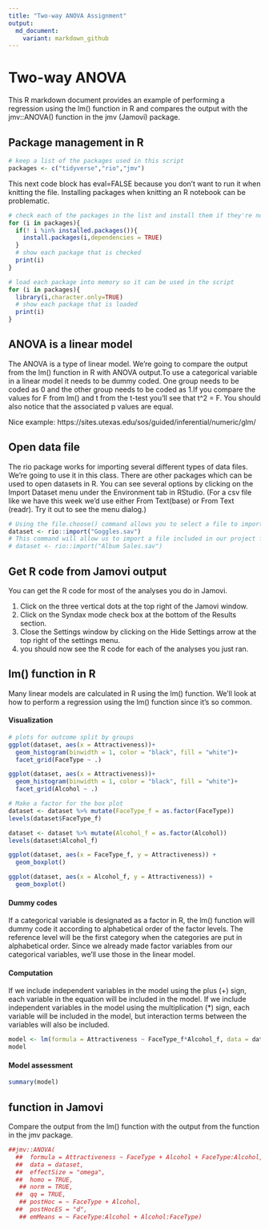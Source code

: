 ---
title: "Two-way ANOVA Assignment"
output:
  md_document:
    variant: markdown_github
---

#  Two-way ANOVA

This R markdown document provides an example of performing a regression using the lm() function in R and compares the output with the jmv::ANOVA() function in the jmv (Jamovi) package.

## Package management in R

```{r}
# keep a list of the packages used in this script
packages <- c("tidyverse","rio","jmv")
```

This next code block has eval=FALSE because you don't want to run it when knitting the file. Installing packages when knitting an R notebook can be problematic.

```{r eval=FALSE}
# check each of the packages in the list and install them if they're not installed already
for (i in packages){
  if(! i %in% installed.packages()){
    install.packages(i,dependencies = TRUE)
  }
  # show each package that is checked
  print(i)
}
```

```{r}
# load each package into memory so it can be used in the script
for (i in packages){
  library(i,character.only=TRUE)
  # show each package that is loaded
  print(i)
}
```

## ANOVA is a linear model

The ANOVA is a type of linear model. We're going to compare the output from the lm() function in R with ANOVA output.To use a categorical variable in a linear model it needs to be dummy coded. One group needs to be coded as 0 and the other group needs to be coded as 1.If you compare the values for F from lm() and t from the t-test you'll see that t^2 = F. You should also notice that the associated p values are equal.

Nice example: https://sites.utexas.edu/sos/guided/inferential/numeric/glm/ 

## Open data file

The rio package works for importing several different types of data files. We're going to use it in this class. There are other packages which can be used to open datasets in R. You can see several options by clicking on the Import Dataset menu under the Environment tab in RStudio. (For a csv file like we have this week we'd use either From Text(base) or From Text (readr). Try it out to see the menu dialog.)

```{r}
# Using the file.choose() command allows you to select a file to import from another folder.
dataset <- rio::import("Goggles.sav")
# This command will allow us to import a file included in our project folder.
# dataset <- rio::import("Album Sales.sav")
```

## Get R code from Jamovi output

You can get the R code for most of the analyses you do in Jamovi.

1. Click on the three vertical dots at the top right of the Jamovi window.
2. Click on the Syndax mode check box at the bottom of the Results section.
3. Close the Settings window by clicking on the Hide Settings arrow at the top right of the settings menu.
4. you should now see the R code for each of the analyses you just ran.

## lm() function in R

Many linear models are calculated in R using the lm() function. We'll look at how to perform a regression using the lm() function since it's so common.

#### Visualization

```{r}
# plots for outcome split by groups
ggplot(dataset, aes(x = Attractiveness))+
  geom_histogram(binwidth = 1, color = "black", fill = "white")+
  facet_grid(FaceType ~ .)

ggplot(dataset, aes(x = Attractiveness))+
  geom_histogram(binwidth = 1, color = "black", fill = "white")+
  facet_grid(Alcohol ~ .)
```

```{r}
# Make a factor for the box plot
dataset <- dataset %>% mutate(FaceType_f = as.factor(FaceType))
levels(dataset$FaceType_f)

dataset <- dataset %>% mutate(Alcohol_f = as.factor(Alcohol))
levels(dataset$Alcohol_f)
```


```{r}
ggplot(dataset, aes(x = FaceType_f, y = Attractiveness)) +
  geom_boxplot()

ggplot(dataset, aes(x = Alcohol_f, y = Attractiveness)) +
  geom_boxplot()
```

#### Dummy codes

If a categorical variable is designated as a factor in R, the lm() function will dummy code it according to alphabetical order of the factor levels. The reference level will be the first category when the categories are put in alphabetical order. Since we already made factor variables from our categorical variables, we'll use those in the linear model.

#### Computation

If we include independent variables in the model using the plus (+) sign, each variable in the equation will be included in the model. If we include independent variables in the model using the multiplication (*) sign, each variable will be included in the model, but interaction terms between the variables will also be included.

```{r}
model <- lm(formula = Attractiveness ~ FaceType_f*Alcohol_f, data = dataset)
model
```

#### Model assessment

```{r}
summary(model)
```

## function in Jamovi

Compare the output from the lm() function with the output from the function in the jmv package.

```{r}
##jmv::ANOVA(
  ##  formula = Attractiveness ~ FaceType + Alcohol + FaceType:Alcohol,
  ##  data = dataset,
  ##  effectSize = "omega",
  ##  homo = TRUE,
   ## norm = TRUE,
  ##  qq = TRUE,
   ## postHoc = ~ FaceType + Alcohol,
  ##  postHocES = "d",
   ## emMeans = ~ FaceType:Alcohol + Alcohol:FaceType)
```


